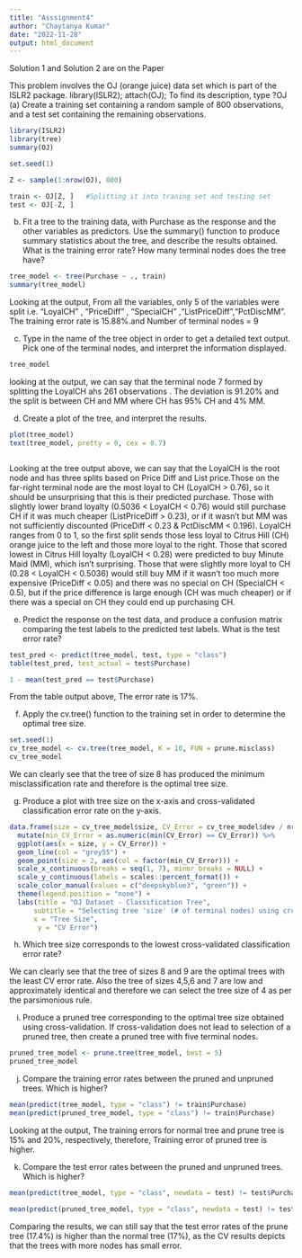 ```yaml
---
title: "Asssignment4"
author: "Chaytanya Kumar"
date: "2022-11-28"
output: html_document
---
```



Solution 1 and Solution 2 are on the Paper 

This problem involves the OJ (orange juice) data set which is part of the ISLR2 package.
library(ISLR2); attach(OJ); To find its description, type ?OJ
(a) Create a training set containing a random sample of 800 observations, and a test set containing the
remaining observations.

```r
library(ISLR2)
library(tree)
summary(OJ)

set.seed(1)

Z <- sample(1:nrow(OJ), 800)

train <- OJ[Z, ]   #Splitting it into traning set and testing set
test <- OJ[-Z, ]


```

(b) Fit a tree to the training data, with Purchase as the response and the other variables as predictors. Use the summary() function to produce summary statistics about the tree, and describe the results obtained. What is the training error rate? How many terminal nodes does the tree have?

```r
tree_model <- tree(Purchase ~ ., train)
summary(tree_model)

```

Looking at the output, From all the variables, only 5 of the variables were split i.e. "LoyalCH" ,      "PriceDiff" , "SpecialCH" ,"ListPriceDiff","PctDiscMM".
The training error rate is 15.88%.and Number of terminal nodes = 9

(c) Type in the name of the tree object in order to get a detailed text output. Pick one of the terminal nodes, and interpret the information displayed.
```r

tree_model

```
looking at the output, we can say that the terminal node 7 formed by splitting the LoyalCH ahs 261 observations . The deviation is 91.20% and the split is between CH and MM where CH has 95% CH and 4% MM.

(d) Create a plot of the tree, and interpret the results.
```r
plot(tree_model)
text(tree_model, pretty = 0, cex = 0.7)



```
Looking at the tree output above, we can say that the LoyalCH is the root node and has three splits based on Price Diff and List price.Those on the far-right terminal node are the most loyal to CH (LoyalCH > 0.76), so it should be unsurprising that this is their predicted purchase. Those with slightly lower brand loyalty (0.5036 < LoyalCH < 0.76) would still purchase CH if it was much cheaper (ListPriceDiff > 0.23), or if it wasn’t but MM was not sufficiently discounted (PriceDiff < 0.23 & PctDiscMM < 0.196). LoyalCH ranges from 0 to 1, so the first split sends those less loyal to Citrus Hill (CH) orange juice to the left and those more loyal to the right. Those that scored lowest in Citrus Hill loyalty (LoyalCH < 0.28) were predicted to buy Minute Maid (MM), which isn’t surprising. Those that were slightly more loyal to CH (0.28 < LoyalCH < 0.5036) would still buy MM if it wasn’t too much more expensive (PriceDiff < 0.05) and there was no special on CH (SpecialCH < 0.5), but if the price difference is large enough (CH was much cheaper) or if there was a special on CH they could end up purchasing CH.


(e) Predict the response on the test data, and produce a confusion matrix comparing the test labels to the predicted test labels. What is the test error rate?
```r

test_pred <- predict(tree_model, test, type = "class")
table(test_pred, test_actual = test$Purchase)


```


```r
1 - mean(test_pred == test$Purchase)
```
From the table output above, The error rate is 17%.

(f) Apply the cv.tree() function to the training set in order to determine the optimal tree size.
```r

set.seed(1)
cv_tree_model <- cv.tree(tree_model, K = 10, FUN = prune.misclass)
cv_tree_model

```
We can clearly see that the tree of size 8 has produced the minimum misclassification rate and therefore is the optimal tree size. 
  
(g) Produce a plot with tree size on the x-axis and cross-validated classification error rate on the y-axis.
```r
data.frame(size = cv_tree_model$size, CV_Error = cv_tree_model$dev / nrow(train)) %>%
  mutate(min_CV_Error = as.numeric(min(CV_Error) == CV_Error)) %>%
  ggplot(aes(x = size, y = CV_Error)) +
  geom_line(col = "grey55") +
  geom_point(size = 2, aes(col = factor(min_CV_Error))) +
  scale_x_continuous(breaks = seq(1, 7), minor_breaks = NULL) +
  scale_y_continuous(labels = scales::percent_format()) +
  scale_color_manual(values = c("deepskyblue3", "green")) +
  theme(legend.position = "none") +
  labs(title = "OJ Dataset - Classification Tree",
      subtitle = "Selecting tree 'size' (# of terminal nodes) using cross-validation",
      x = "Tree Size",
       y = "CV Error")

```

(h) Which tree size corresponds to the lowest cross-validated classification error rate?

We can clearly see that the tree of sizes 8 and 9 are the optimal trees with the least CV error rate. Also the tree of sizes 4,5,6 and 7 are low and approximately identical and therefore we can select the tree size of 4 as per the parsimonious rule. 


(i) Produce a pruned tree corresponding to the optimal tree size obtained using cross-validation. If cross-validation does not lead to selection of a pruned tree, then create a pruned tree with five terminal nodes.
```r
pruned_tree_model <- prune.tree(tree_model, best = 5)
pruned_tree_model
```

(j) Compare the training error rates between the pruned and unpruned trees. Which is higher?



```r

mean(predict(tree_model, type = "class") != train$Purchase)
mean(predict(pruned_tree_model, type = "class") != train$Purchase)

```


Looking at the output, The training errors for normal tree and prune tree is 15% and 20%, respectively, therefore, Training error of pruned tree is higher.

(k) Compare the test error rates between the pruned and unpruned trees. Which is higher?
```r
mean(predict(tree_model, type = "class", newdata = test) != test$Purchase)

mean(predict(pruned_tree_model, type = "class", newdata = test) != test$Purchase)

```
Comparing the results, we can still say that the test error rates of the prune tree (17.4%) is higher than the normal tree (17%), as the CV results depicts that the trees with more nodes has small error. 


